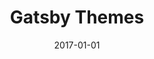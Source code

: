 ---
slug: gatsby-themes
date: 2017-01-01
title: 'Gatsby Themes'
description: 'A Gatsby trumpet'
published: true
cover: ./gatsbythemethumb.png
categories: ['illustration']
---